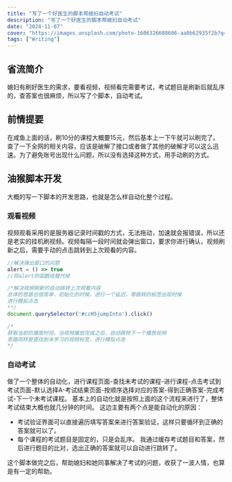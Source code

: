 ```yaml
---
title: "写了一个好医生的脚本帮媳妇自动考试"
description: "写了一个好医生的脚本帮媳妇自动考试"
date: "2024-11-07"
cover: "https://images.unsplash.com/photo-1606326608606-aa0b62935f2b?q=80&w=1770&auto=format&fit=crop&ixlib=rb-4.0.3&ixid=M3wxMjA3fDB8MHxwaG90by1wYWdlfHx8fGVufDB8fHx8fA%3D%3D"
tags: ["Writing"]
---
```


## **省流简介**

媳妇有刷好医生的需求，要看视频，视频看完需要考试，考试题目是刷新后就乱序的，查答案也很麻烦，所以写了个脚本，自动考试。

## 前情提要
在咸鱼上面的话，刷10分的课程大概要15元，然后基本上一下午就可以刷完了。查了一下全网的相关内容，应该是破解了接口或者做了其他的破解才可以这么迅速。为了避免账号出现什么问题，所以没有选择这种方式，用手动刷的方式。

## 油猴脚本开发
大概的写一下脚本的开发思路，也就是怎么样自动化整个过程。
### 观看视频
视频观看采用的是服务器记录时间戳的方式，无法拖动，加速就会报错误，所以还是老实的挂机刷视频。视频每隔一段时间就会弹出窗口，要求你进行确认，视频刷新之后，需要手动的点击跳转到上次观看的内容。
``` js
//解决弹出窗口的问题
alert = () => true
//将alert的函数给替代掉

/*解决视频刷新的自动跳转上次观看内容
总体的思路也很简单，初始化的时候，进行一个延迟，等跳转的标签出现时候
进行模拟点击
**/
document.querySelector('#ccH5jumpInto').click()

/*
获取当前的播放时间，当视频播放完成之后，自动跳转下一个播放视频
思路同样是查找到未学习的视频标签，进行模拟点击
*/
```

### 自动考试
做了一个整体的自动化，进行课程页面-查找未考试的课程-进行课程-点击考试到考试页面-默认选择A-考试结果页面-按顺序选择对应的答案-得到正确答案-完成考试-下一个未考试课程。
基本上的自动化就是按照上面的这个流程来进行了，整体考试结束大概也就几分钟的时间。
这边主要有两个点是能自动化的原因：
- 考试验证界面可以直接遍历填写答案来进行答案验证，这样只要循环到正确的答案就可以了。
- 每个课程的考试题目是固定的，只是会乱序。
我通过缓存考试题目和答案，然后进行题目的比对，选出正确的答案就可以自动进行跳转了。

这个脚本做完之后，帮助媳妇和她同事解决了考试的问题，收获了一波人情，也算是有一定的帮助。